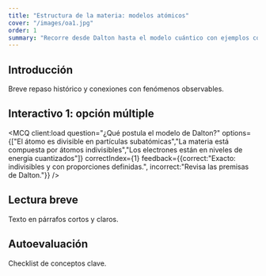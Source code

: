 ```yaml
---
title: "Estructura de la materia: modelos atómicos"
cover: "/images/oa1.jpg"
order: 1
summary: "Recorre desde Dalton hasta el modelo cuántico con ejemplos cotidianos."
---
```


## Introducción
Breve repaso histórico y conexiones con fenómenos observables.

## Interactivo 1: opción múltiple


<MCQ client:load question="¿Qué postula el modelo de Dalton?" options={["El átomo es divisible en partículas subatómicas","La materia está compuesta por átomos indivisibles","Los electrones están en niveles de energía cuantizados"]} correctIndex={1} feedback={{correct:"Exacto: indivisibles y con proporciones definidas.", incorrect:"Revisa las premisas de Dalton."}} />

## Lectura breve
Texto en párrafos cortos y claros.

## Autoevaluación
Checklist de conceptos clave.
